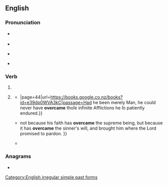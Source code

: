 ==English==

===Pronunciation===
* {{a|UK}} {{IPA|en|/ˌəʊvəˈkeɪm/}}
* {{audio|en|LL-Q1860 (eng)-Vealhurl-overcame.wav |Audio (UK)}}
* {{a|US}} {{IPA|en|/ˌoʊvəɹˈkeɪm/}}
* {{rhymes|en|eɪm}}

===Verb===
{{head|en|verb form}}

# {{en-simple past of|overcome}}
# {{lb|en|colloquial|nonstandard}} {{past participle of|en|overcome|nocat=1}}
#* {{quote-book|en|year=1738|publisher=Edward Wicksteed|title=The New Week's Preparation for a Worthy Receiving of the Lord's Supper{{...}}|page=44|url=https://books.google.co.nz/books?id=e39dp0WVA3kC|passage=Had he been merely Man, he could never have '''overcame''' thoſe infinite Afflictions he ſo patiently endured.}}
#* {{quote-book|en|year=1845|volume=3|author=Elijah Goodwin|chapter=Justification by Faith No. IV.|publisher=J.M. Mathes|title=The Christian Record|page=169|url=https://books.google.co.nz/books?id=Qvef9ppMRMIC|passage= {{...}}not because his faith has '''overcame''' the supreme being, but because it has '''overcame''' the sinner's will, and brought him where the Lord promised to pardon. }}
#* {{quote-book|en|date=23 February 2008|editors=Kevin J. Harrington, Richard G. Vile, Hardev S. Pandha|chapter=Lentiviral Vectors for Cancer Gene Therapy|author=Antonia Follenzi|author2=Elza Vigna|publisher={{w|John Wiley & Sons}}|title=Viral Therapy of Cancer|isbn=9780470985786|url=https://books.google.co.nz/books?id=7D54wqngF1QC|page=83|passage=However the latest generation of HIV-1 derived vectors (see below) have '''overcame''' the need for the presence of the accessory genes and Tat, and thus the HIV-1 derived vectors are now comparable to the non-primate vectors.}}

===Anagrams===
* {{anagrams|en|a=aceemorv|came over}}

[[Category:English irregular simple past forms]]